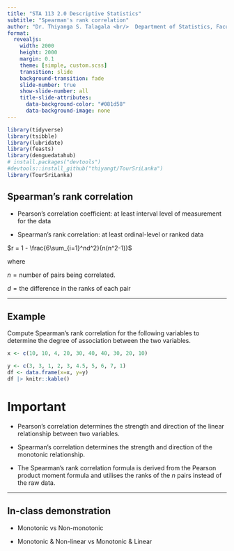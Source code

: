 ```yaml
---
title: "STA 113 2.0 Descriptive Statistics"
subtitle: "Spearman's rank correlation"
author: "Dr. Thiyanga S. Talagala <br/>  Department of Statistics, Faculty of Applied Sciences <br/> University of Sri Jayewardenepura, Sri Lanka"
format:
  revealjs:
    width: 2000
    height: 2000
    margin: 0.1
    theme: [simple, custom.scss]
    transition: slide
    background-transition: fade
    slide-number: true
    show-slide-number: all
    title-slide-attributes: 
      data-background-color: "#081d58"
      data-background-image: none
---
```


```r
library(tidyverse)
library(tsibble)
library(lubridate)
library(feasts)
library(denguedatahub)
# install.packages("devtools")
#devtools::install_github("thiyangt/TourSriLanka")
library(TourSriLanka)
```


## Spearman's rank correlation

- Pearson's correlation coefficient: at least interval level of measurement for the data

- Spearman's rank correlation: at least ordinal-level or ranked data

$r = 1 - \frac{6\sum_{i=1}^nd^2}{n(n^2-1)}$

where

$n = \text{number of pairs being correlated.}$

$d = \text{the difference in the ranks of each pair}$

---

## Example

Compute Spearman's rank correlation for the following variables to determine the degree of association between the two variables.

```r
x <- c(10, 10, 4, 20, 30, 40, 40, 30, 20, 10)

y <- c(3, 3, 1, 2, 3, 4.5, 5, 6, 7, 1)
df <- data.frame(x=x, y=y)
df |> knitr::kable()
```



# Important

- Pearson's correlation determines the strength and direction of the linear relationship between two variables.

- Spearman's correlation determines the strength and direction of the monotonic relationship.

- The Spearman's rank correlation formula is derived from the Pearson product moment formula and utilises the ranks of the $n$ pairs instead of the raw data. 

---

## In-class demonstration

- Monotonic vs Non-monotonic

- Monotonic & Non-linear vs Monotonic & Linear  
